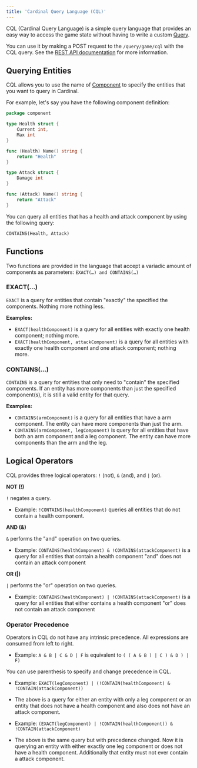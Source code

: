 ```yaml
---
title: 'Cardinal Query Language (CQL)'
---
```


CQL (Cardinal Query Language) is a simple query language that provides an easy way to access the game state without having to write a custom [Query](/cardinal/game/query).

You can use it by making a POST request to the `/query/game/cql` with the CQL query. See the [REST API documentation](/cardinal/rest/query-game-cql) for more information.

## Querying Entities

CQL allows you to use the name of [Component](/cardinal/game/component) to specify the entities that you want to query in Cardinal.

For example, let's say you have the following component definition:

```go
package component

type Health struct {
    Current int,
    Max int
}

func (Health) Name() string {
    return "Health"
}

type Attack struct {
    Damage int
}

func (Attack) Name() string {
    return "Attack"
}
```

You can query all entities that has a health and attack component by using the following query:

```
CONTAINS(Health, Attack)
```

## Functions

Two functions are provided in the language that accept a variadic amount of components as parameters: `EXACT(…) and CONTAINS(…)`

### EXACT(...)

`EXACT` is a query for entities that contain "exactly" the specified the components. Nothing more nothing less.

**Examples:**

- `EXACT(healthComponent)` is a query for all entities with exactly one health component; nothing more.
- `EXACT(healthComponent, attackComponent)` is a query for all entities with exactly one health component and one attack component; nothing more.


### CONTAINS(...)

`CONTAINS` is a query for entities that only need to "contain" the specified components. If an entity has more components than just the specified component(s), it is still a valid entity for that query.

**Examples:**

- `CONTAINS(armComponent)` is a query for all entities that have a arm component. The entity can have more components than just the arm.
- `CONTAINS(armComponent, legComponent)` is query for all entities that have both an arm component and a leg component. The entity can have more components than the arm and the leg.


## Logical Operators

CQL provides three logical operators: `!` (not), `&` (and), and `|` (or).

**NOT (!)**

`!` negates a query.
- Example: `!CONTAINS(healthComponent)` queries all entities that do not contain a health component.

**AND (&)**

`&` performs the "and" operation on two queries.
- Example: `CONTAINS(healthComponent) & !CONTAINS(attackComponent)` is a query for all entities that contain a health component "and" does not contain an attack component

**OR (|)**

`|` performs the "or" operation on two queries.
- Example: `CONTAINS(healthComponent) | !CONTAINS(attackComponent)` is a query for all entities that either contains a health component "or" does not contain an attack component

### Operator Precedence

Operators in CQL do not have any intrinsic precedence. All expressions are consumed from left to right.
- Example: `A & B | C & D | F`  is equivalent to `( ( A & B ) | C ) & D ) | F)`

You can use parenthesis to specify and change precedence in CQL.
- Example: `EXACT(legComponent) | (!CONTAIN(healthComponent) & !CONTAIN(attackComponent))`
- The above is a query for either an entity with only a leg component or an entity that does not have a health component and also does not have an attack component.

- Example: `(EXACT(legComponent) | !CONTAIN(healthComponent)) & !CONTAIN(attackComponent)`
- The above is the same query but with precedence changed. Now it is querying an entity with either exactly one leg component or does not have a health component. Additionally that entity must not ever contain a attack component.

